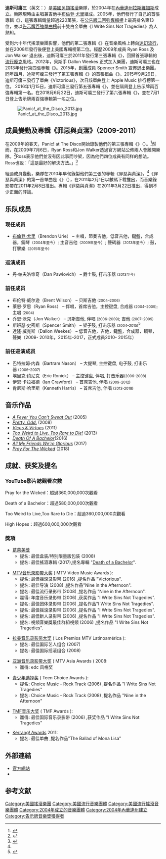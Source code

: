 {{Refimprove|time=2019-05-07T15:32:40+00:00}}
{{noteTA
|G1=Music
|G2=Show
| T = zh-cn:Panic! at the Disco;zh-tw:迪斯可癟三;zh-hk:Panic! at the Disco;
| 1 = zh-cn:Panic! at the Disco;zh-tw:迪斯可癟三;zh-hk:Panic! at the Disco;
}}
{{Infobox musical artist
| name            = 迪斯可癟三<br />{{lang|en|Panic! at the Disco}}
| image           = Panic!_At_The_Disco_Shorty_Awards_2015.png 
| image_size      = 
| landscape       = yes <!-- 宽图像请填yes，否则会留出空白 --> 
| alt             = 
| caption         = 迪斯可癟三在演唱會的演出
| background      = group_or_band
| alias           = 
| origin          = [[美國|美國]][[拉斯維加斯|拉斯維加斯]]
| genre           = [[流行搖滾|流行搖滾]]<br />[[流行龐克|流行龐克]]<br />[[另類搖滾|另類搖滾]]
| years_active    = {{start date|2004}}–現今
| label           = [[DCD2_Records|DCD2 Records]]<br />[[Fueled_by_Ramen|Fueled by Ramen]]<br />[[Atlantic_Records|Atlantic Records]]
| associated_acts = [[打倒男孩|打倒男孩]]、[[The_Young_Veins|The Young Veins]]
| website         = {{URL|http://www.panicatthedisco.com}}
| current_members = [[布倫登·尤里|布倫登·尤里]]<br />
| past_members    = Brent Wilson<br />Ryan Ross<br />Jon Walker<br />Spencer Smith
}}

'''迪斯可癟三'''（英文：{{lang|en|Panic! at the Disco}}）是[[美國|美國]][[另類搖滾|另類搖滾]]樂隊，於2004年在[[內華達州|內華達州]][[拉斯維加斯|拉斯維加斯]]成立。樂隊現時由主唱兼吉他手[[布伦登·尤里|布倫登‧尤里]]組成。2005年，他們發行了自己的首張專輯《{{Link-en|熱到最高點|A Fever You Can't Sweat Out}}》，這張專輯銷量超過220萬張，在[[公告牌二百强专辑榜|公告牌二百強專輯榜]]上最高排名第13位，並以[[告示牌百强单曲榜|告示牌百強單曲榜]]前十雙白金單曲《I Write Sins Not Tragedies》為人熟知。

受到六十年代搖滾樂團影響，他們的第二張專輯《{{Link-en|Pretty. Odd.|Pretty. Odd.}}》在音樂風格上轉向[[迷幻流行|迷幻流行]]，並在2008年發行後便登上美國專輯榜第二位。經歷2009年成員 Ryan Ross 及 Jon Walker 退出後，迪斯可癟三於2011年發行第三張專輯《{{Link-en|罪惡與貞潔|Vices & Virtues}}》，回歸首張專輯的[[流行龐克|流行龐克]]風格。2012年，貝斯手 Dallon Weekes 正式加入樂團，迪斯可癟三也在2013年發行第四張專輯《{{Link-en|Too Weird to Live, Too Rare to Die!|Too Weird to Live, Too Rare to Die!}}》。2015年，創團成員 Spencer Smith 宣佈退出樂團。同年四月，迪斯可癟三發行了第五張專輯《{{Link-en|Death of a Bachelor|Death of a Bachelor}}》的首張單曲《{{Link-en|Hallelujah|Hallelujah}}》。2015年9月29日，迪斯可癟三發行了單曲《Victorious》，次日該單曲登上 Apple Music 排行榜第一位。 2016年1月15日，迪斯可癟三發行第五張專輯《{{Link-en|終結孤單|Death of a Bachelor}}》，並在隔周登上告示牌兩百強專輯第一名。在2018月6月22日，迪斯可癟三發行了第六張專輯《{{Link-en|Pray for the Wicked|Pray for the Wicked}}》，並在7月1日登上告示牌兩百強專輯第一名之位。

[[File:Panic!_at_the_Disco_2013.jpg|thumb]]

== 成員變動及專輯《罪惡與貞潔》（2009-2011） ==
在2009年的春天，Panic! at The Disco開始錄製他們的第三張專輯《{{Link-en|罪惡與貞潔|Vices & Virtues}}》（{{lang|en|Vices & Virtues}}）。<ref name="AP 2011">{{cite news |last=Zaleski |first=Annie |url=http://www.altpress.com/features/entry/panic_at_the_disco_frontman_brendon_urie_opens_up_about_vices_virtues/P0/ |title=Panic! At The Disco frontman Brendon Urie opens up about “Vices & Virtues” |work=[[Alternative_Press|Alternative Press]] |date=2011-01-24 |accessdate=2015-08-02 |archive-url=https://web.archive.org/web/20160713041222/http://www.altpress.com/features/entry/panic_at_the_disco_frontman_brendon_urie_opens_up_about_vices_virtues/P0/ |archive-date=2016-07-13 |dead-url=yes }}</ref>然而，在2009年7月6日，Ryan Ross和Jon Walker透過官方網站公佈兩人會離開樂隊。<ref>{{cite news |last=Anitai |first=Tamar |url=http://buzzworthy.mtv.com/2009/07/06/ryan-ross-and-jon-walker-quit-panic-at-the-disco/ |title=Ryan Ross And Jon Walker Quit Panic! At The Disco |work=[[MTV_News|MTV News]] |date=2009-07-06 |accessdate=2015-08-02 |archive-date=2011-07-14 |archive-url=https://web.archive.org/web/20110714130814/http://buzzworthy.mtv.com/2009/07/06/ryan-ross-and-jon-walker-quit-panic-at-the-disco/ |dead-url=no }}</ref>Ross表示他們並沒有因此事而吵架，因為他們四位成員有同样的想法。Ross也說：「這是最好的解決方法。」<ref>{{cite news |last=Montgomery |first=James |url=http://www.mtv.com/news/1615771/exclusive-ryan-ross-talks-about-leaving-panic-at-the-disco/ |title=Exclusive: Ryan Ross Talks About Leaving Panic! At The Disco |work=[[MTV_News|MTV News]] |date=2009-07-13 |accessdate=2015-08-02 |archive-date=2014-03-13 |archive-url=https://web.archive.org/web/20140313025422/http://www.mtv.com/news/articles/1615771/ryan-ross-talks-about-leaving-panic-at-disco.jhtml |dead-url=no }}</ref>

經過成員變動，樂隊在2010年早旬錄製他們第三張的專輯《罪惡與貞潔》。<ref name="AP 2011" />《罪惡與貞潔》的第一首單曲是《{{Link-en|蒙娜麗莎的歌謠|The Ballad of Mona Lisa}}》（{{lang|en|The Ballad of Mona Lisa}}），在2011年2月1日以數碼下載推出，而音樂錄影帶在2011年2月8日推出。專輯《罪惡與貞潔》在2011年3月22日推出，得到不少正面的評論。

== 乐队成员 ==

=== 现任成员 ===
* [[布伦登·尤里|布倫登·尤里]]（Brendon Urie） – 主唱，節奏吉他，低音吉他，鍵盤，合成器，鋼琴<small>（2004年至今</small>）; 主音吉他<small>（2009年至今</small>）; 聲碼器<small>（2013年至今</small>）; 鼓，打擊樂<small>（2015年至今）</small>

=== 巡演成员 ===
* 丹·帕夫洛维奇（Dan Pawlovich） – 爵士鼓, 打击乐器 <small>(2013至今)</small>

=== 前任成员 ===
* 布伦特·威尔逊（Brent Wilson） – 贝斯吉他 <small>(2004–2006)</small>
* 莱恩·罗思（Ryan Ross） – 伴唱，首席吉他，主控键盘, 合成器 <small>(2004–2009);</small> 主唱 <small>(2004)</small>
* 乔恩·沃克（Jon Walker） – 贝斯吉他, 伴唱 <small>(2006–2009)</small>; 吉他 <small>(2007–2009)</small>
* 斯班瑟·史密斯（Spencer Smith） – 架子鼓, 打击乐器 <small>(2004–2015)</small><ref>{{Cite web|url = http://www.kerrang.com/29982/spencer-smith-officially-leaves-panic-disco/|title = SPENCER SMITH OFFICIALLY LEAVES PANIC! AT THE DISCO|author = EMILY|date = APRIL 2, 2015|accessdate = 2015-10-01|archive-date = 2017-07-27|archive-url = https://web.archive.org/web/20170727040910/http://www.kerrang.com/29982/spencer-smith-officially-leaves-panic-disco/|dead-url = no}}</ref>
* 達隆‧威克斯（Dallon Weekes） – 低音吉他，吉他，鍵盤，合成器，鋼琴，聲樂（2009- 2010年，2015年-2017，正式成員2010- 2015年）

=== 前任巡演成员 ===
* 巴特拉姆·内森（Bartram Nason） – 大提琴, 主控键盘, 电子鼓, 打击乐器 <small>(2006–2007)</small>
* 埃里克·约尼克（Eric Ronick） – 主控键盘, 伴唱, 打击乐器<small>(2006–2008)</small>
* 伊恩·卡拉福德（Ian Crawford） – 首席吉他, 伴唱 <small>(2009–2012)</small>
* 肯尼斯·哈里斯（Kenneth Harris） – 首席吉他, 伴唱 <small>(2013-2018)</small>

== 音乐作品 ==
* ''[[A_Fever_You_Can't_Sweat_Out|A Fever You Can't Sweat Out]]'' (2005)
* ''[[Pretty._Odd.|Pretty. Odd.]]'' (2008)
* ''[[Vices_&_Virtues|Vices & Virtues]]'' (2011)
* ''[[Too_Weird_to_Live,_Too_Rare_to_Die!|Too Weird to Live, Too Rare to Die!]]'' (2013)
* ''[[Death_Of_A_Bachelor|Death Of A Bachelor]] ''(2016)
* ''[[All_My_Friends_We're_Glorious|All My Friends We're Glorious]]'' (2017)
* ''[[Pray_For_The_Wicked|Pray For The Wicked]]'' (2018)

== 成就、获奖及提名 ==

=== YouTube影片總觀看次數 ===
Pray for the Wicked：超過360,000,000次觀看

Death of a Bachelor：超過580,000,000次觀看

Too Weird to Live,Too Rare to Die：超過360,000,000次觀看

High Hopes：超過600,000,000次觀看

=== 獎項 ===
*[[葛萊美獎|葛萊美獎]]
** 提名: 最佳盒装/特别限量版包装 (2008)
** 提名: 最佳搖滾專輯 (2017),提名專輯 "[[Death_of_a_Bachelor|Death of a Bachelor]]".

*[[MTV音樂錄影帶大獎|MTV音乐录影带大奖]] ( MTV Video Music Awards ):
** 提名: 最佳摇滚录影带 (2016) ,提名作品 "Victorious".
** 提名:  最佳导演 (2008) ,提名作品"Nine in the Afternoon".
** 提名:  最佳流行录影带 (2008) ,提名作品 "Nine in the Afternoon".
** 赢得: 年度音乐录影带 (2006) ,获奖作品 "I Write Sins Not Tragedies".
** 提名: 最佳团体录影带 (2006) ,提名作品"I Write Sins Not Tragedies".
** 提名: 最佳摇滚录影带 (2006) ,提名作品 "I Write Sins Not Tragedies".
** 提名: 最佳新人录影带 (2006) ,提名作品 "I Write Sins Not Tragedies".
** 提名: 視頻音樂獎最佳群組視頻 (2006) ,提名作品 "I Write Sins Not Tragedies".

*[[拉美音乐录影带大奖|拉美音乐录影带大奖]] ( Los Premios MTV Latinoamérica ):
** 提名: 最佳国际艺人组合 (2007)
** 提名: 最佳国际摇滚组合 (2008)

*[[亚洲音乐录影带大奖|亚洲音乐录影带大奖]] ( MTV Asia Awards ) 2008:
** 赢得: edc 风格奖

*[[青少年选择奖|青少年选择奖]] ( Teen Choice Awards ):
** 提名: Choice Music - Rock Track (2006) ,提名作品 "I Write Sins Not Tragedies"
** 提名: Choice Music - Rock Track (2008) ,提名作品 "Nine in the Afternoon"

*[[TMF音乐大奖|TMF音乐大奖]] ( TMF Awards ):
** 赢得: 最佳国际音乐录影带 (2006) ,获奖作品 "I Write Sins Not Tragedies"

*[[Kerrang!_Awards|Kerrang! Awards]] 2011:
** 提名: 最佳单曲 ,提名作品"The Ballad of Mona Lisa"

== 外部連結 ==
* [http://www.panicatthedisco.com 官方網站] {{Wayback|url=http://www.panicatthedisco.com/ |date=20110226014203 }}
* {{Allmusic}}

== 参考文献 ==
<references />

{{Authority control}}
{{DEFAULTSORT:panic! at the disco}}
[[Category:美國搖滾樂團|Category:美國搖滾樂團]]
[[Category:美國流行音樂團體|Category:美國流行音樂團體]]
[[Category:美國流行搖滾音樂團體|Category:美國流行搖滾音樂團體]]
[[Category:2004年成立的音樂團體|Category:2004年成立的音樂團體]]
[[Category:2004年內華達州建立|Category:2004年內華達州建立]]
[[Category:告示牌音樂獎獲得者|Category:告示牌音樂獎獲得者]]